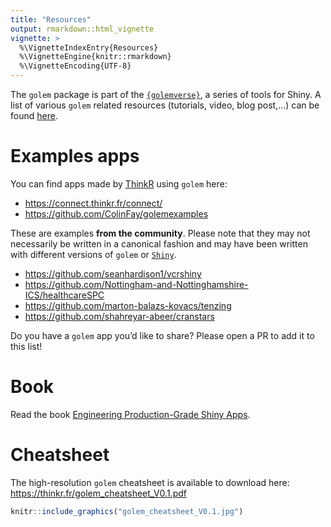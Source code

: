 ```yaml
---
title: "Resources"
output: rmarkdown::html_vignette
vignette: >
  %\VignetteIndexEntry{Resources}
  %\VignetteEngine{knitr::rmarkdown}
  %\VignetteEncoding{UTF-8}
---
```


The `golem` package is part of the [`{golemverse}`](https://golemverse.org/), a series of tools for Shiny.
A list of various `golem` related resources (tutorials, video, blog post,...) can be found [here](https://golemverse.org/resources/).

# Examples apps

You can find apps made by [ThinkR](https://thinkr.fr/) using `golem` here:

- <https://connect.thinkr.fr/connect/>
- <https://github.com/ColinFay/golemexamples>

These are examples **from the community**. Please note that they may not necessarily be written in a canonical fashion and may have been written with different versions of `golem` or [`Shiny`](https://shiny.posit.co/).

- <https://github.com/seanhardison1/vcrshiny>
- <https://github.com/Nottingham-and-Nottinghamshire-ICS/healthcareSPC>
- <https://github.com/marton-balazs-kovacs/tenzing>
- <https://github.com/shahreyar-abeer/cranstars>

Do you have a `golem` app you'd like to share? Please open a PR to add it to this list!

# Book

Read the book [Engineering Production-Grade Shiny Apps](https://engineering-shiny.org/).

# Cheatsheet

The high-resolution `golem` cheatsheet is available to download here: <https://thinkr.fr/golem_cheatsheet_V0.1.pdf>

<a href="https://thinkr.fr/golem_cheatsheet_V0.1.pdf">
```r
knitr::include_graphics("golem_cheatsheet_V0.1.jpg")
```
</a>


